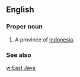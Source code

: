 ==English==

===Proper noun===
{{en-proper noun}}

# A province of [[Indonesia]].

===See also===
[[w:East Java]]